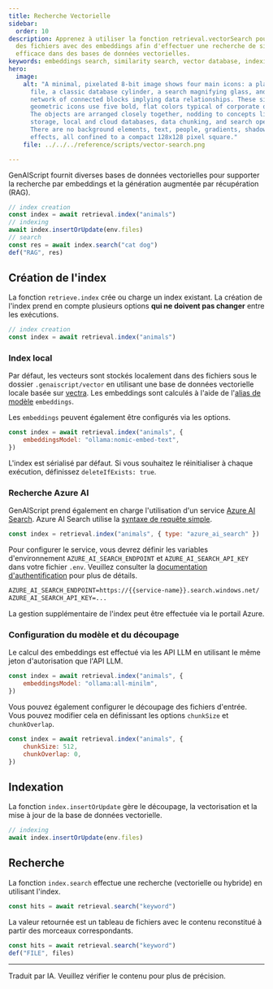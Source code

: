 ```yaml
---
title: Recherche Vectorielle
sidebar:
  order: 10
description: Apprenez à utiliser la fonction retrieval.vectorSearch pour indexer
  des fichiers avec des embeddings afin d'effectuer une recherche de similarité
  efficace dans des bases de données vectorielles.
keywords: embeddings search, similarity search, vector database, indexing, LLM API
hero:
  image:
    alt: "A minimal, pixelated 8-bit image shows four main icons: a plain computer
      file, a classic database cylinder, a search magnifying glass, and a
      network of connected blocks implying data relationships. These simple,
      geometric icons use five bold, flat colors typical of corporate design.
      The objects are arranged closely together, nodding to concepts like file
      storage, local and cloud databases, data chunking, and search operations.
      There are no background elements, text, people, gradients, shadows, or 3D
      effects, all confined to a compact 128x128 pixel square."
    file: ../../../reference/scripts/vector-search.png

---
```



GenAIScript fournit diverses bases de données vectorielles pour supporter la recherche par embeddings et la génération augmentée par récupération (RAG).

```js
// index creation
const index = await retrieval.index("animals")
// indexing
await index.insertOrUpdate(env.files)
// search
const res = await index.search("cat dog")
def("RAG", res)
```

## Création de l'index

La fonction `retrieve.index` crée ou charge un index existant. La création de l'index prend en compte plusieurs options **qui ne doivent pas changer** entre les exécutions.

```js
// index creation
const index = await retrieval.index("animals")
```

### Index local

Par défaut, les vecteurs sont stockés localement dans des fichiers sous le dossier `.genaiscript/vector` en utilisant une base de données vectorielle locale basée sur [vectra](https://www.npmjs.com/package/vectra). Les embeddings sont calculés à l'aide de l'[alias de modèle](../../../reference/reference/scripts/model-aliases/) `embeddings`.

<YouTube id="https://youtu.be/-gBs5PW_F20" posterQuality="high" />

Les `embeddings` peuvent également être configurés via les options.

```js
const index = await retrieval.index("animals", {
    embeddingsModel: "ollama:nomic-embed-text",
})
```

L'index est sérialisé par défaut. Si vous souhaitez le réinitialiser à chaque exécution, définissez `deleteIfExists: true`.

### Recherche Azure AI

GenAIScript prend également en charge l'utilisation d'un service [Azure AI Search](https://learn.microsoft.com/en-us/azure/search/search-what-is-azure-search). Azure AI Search utilise la [syntaxe de requête simple](https://learn.microsoft.com/en-us/azure/search/query-simple-syntax).

```js
const index = retrieval.index("animals", { type: "azure_ai_search" })
```

Pour configurer le service, vous devrez définir les variables d'environnement `AZURE_AI_SEARCH_ENDPOINT` et `AZURE_AI_SEARCH_API_KEY` dans votre fichier `.env`. Veuillez consulter la [documentation d'authentification](https://learn.microsoft.com/en-us/javascript/api/overview/azure/search-documents-readme?view=azure-node-latest#authenticate-the-client) pour plus de détails.

```txt
AZURE_AI_SEARCH_ENDPOINT=https://{{service-name}}.search.windows.net/
AZURE_AI_SEARCH_API_KEY=...
```

La gestion supplémentaire de l'index peut être effectuée via le portail Azure.

### Configuration du modèle et du découpage

Le calcul des embeddings est effectué via les API LLM en utilisant le même jeton d'autorisation que l'API LLM.

```js wrap 'embeddingsModel: "ollama:all-minilm"'
const index = await retrieval.index("animals", {
    embeddingsModel: "ollama:all-minilm",
})
```

Vous pouvez également configurer le découpage des fichiers d'entrée. Vous pouvez modifier cela en définissant les options `chunkSize` et `chunkOverlap`.

```js
const index = await retrieval.index("animals", {
    chunkSize: 512,
    chunkOverlap: 0,
})
```

## Indexation

La fonction `index.insertOrUpdate` gère le découpage, la vectorisation et la mise à jour de la base de données vectorielle.

```js "await index.insertOrUpdate(env.files)"
// indexing
await index.insertOrUpdate(env.files)
```

## Recherche

La fonction `index.search` effectue une recherche (vectorielle ou hybride) en utilisant l'index.

```js wrap
const hits = await retrieval.search("keyword")
```

La valeur retournée est un tableau de fichiers avec le contenu reconstitué à partir des morceaux correspondants.

```js wrap
const hits = await retrieval.search("keyword")
def("FILE", files)
```

<hr />

Traduit par IA. Veuillez vérifier le contenu pour plus de précision.
